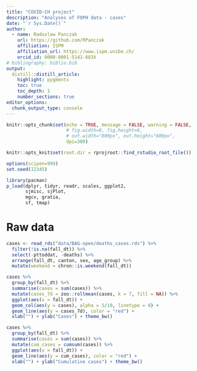 ```yaml
---
title: "COVID-CH project"
description: "Analyses of FOPH data - cases"
date: "`r Sys.Date()`"
author:
  - name: Radoslaw Panczak 
    url: https://github.com/RPanczak
    affiliation: ISPM
    affiliation_url: https://www.ispm.unibe.ch/
    orcid_id: 0000-0001-5141-683X
# bibliography: biblio.bib
output:
  distill::distill_article:
    highlight: pygments
    toc: true
    toc_depth: 1
    number_sections: true
editor_options: 
  chunk_output_type: console
---
```


<!-- ------------------------------------------------------------ --> 
<!-- ------------------------------------------------------------ --> 

```r
knitr::opts_chunk$set(echo = TRUE, message = FALSE, warning = FALSE, 
                      # fig.width=8, fig.height=6, 
                      # out.width="800px", out.height="600px",
                      dpi=300)

knitr::opts_knit$set(root.dir = rprojroot::find_rstudio_root_file())

options(scipen=999)
set.seed(12345)

library(pacman) 
p_load(dplyr, tidyr, readr, scales, ggplot2,
       sjmisc, sjPlot,
       mgcv, gratia,
       sf, tmap)
```

<!-- ------------------------------------------------------------ --> 

# Raw data 

```r
cases <- read_rds("data/BAG-open/deaths_cases.rds") %>% 
  filter(!is.na(fall_dt)) %>% 
  select(-pttoddat, -deaths) %>% 
  arrange(fall_dt, canton, sex, age_group) %>% 
  mutate(weekend = chron::is.weekend(fall_dt))
```

```r
cases %>% 
  group_by(fall_dt) %>% 
  summarise(cases = sum(cases)) %>% 
  mutate(cases_7d = zoo::rollmean(cases, k = 7, fill = NA)) %>% 
  ggplot(aes(x = fall_dt)) + 
  geom_col(aes(y = cases), alpha = 5/10, linetype = 0) + 
  geom_line(aes(y = cases_7d), color = "red") + 
  xlab("") + ylab("Cases") + theme_bw()
```

```r
cases %>% 
  group_by(fall_dt) %>% 
  summarise(cases = sum(cases)) %>% 
  mutate(cum_cases = cumsum(cases)) %>% 
  ggplot(aes(x = fall_dt)) + 
  geom_line(aes(y = cum_cases), color = "red") + 
  xlab("") + ylab("Cumulative cases") + theme_bw()
```